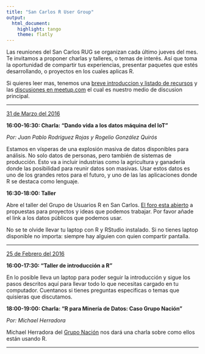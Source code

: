 ```yaml
---
title: "San Carlos R User Group"
output: 
  html_document: 
    highlight: tango
    theme: flatly
---
```


Las reuniones del San Carlos RUG se organizan cada último jueves del mes. Te
invitamos a proponer charlas y talleres, o temas de interés. Así que toma la
oportunidad de compartir tus experiencias, presentar paquetes que estés
desarrollando, o proyectos en los cuales aplicas R.

Si quieres leer mas, tenemos una [breve introduccion y listado de
recursos](http://san-carlos-rug.github.io/introduccion.html) y las [discusiones
en
meetup.com](http://www.meetup.com/es-ES/San-Carlos-R-User-Group/messages/boards/)
el cual es nuestro medio de discusion principal.

---

[31 de Marzo del 2016](http://www.meetup.com/es-ES/San-Carlos-R-User-Group/events/229313213/)

**16:00-16:30: Charla: "Dando vida a los datos máquina del IoT"**

*Por: Juan Pablo Rodriguez Rojas y Rogelio González Quirós*

Estamos en vísperas de una explosión masiva de datos disponibles para análisis. No solo datos de personas, pero también de sistemas de producción. Esto va a incluir industrias como la agricultura y ganadería donde las posibilidad para reunir datos son masivas. Usar estos datos es uno de los grandes retos para el futuro, y uno de las las aplicaciones donde R se destaca como lenguaje.

**16:30-18:00: Taller**

Abre el taller del Grupo de Usuarios R en San Carlos. [El foro esta abierto](http://www.meetup.com/es-ES/San-Carlos-R-User-Group/messages/boards/) a propuestas para proyectos y ideas que podemos trabajar. Por favor añade el link a los datos públicos que podemos usar. 

No se te olvide llevar tu laptop con R y RStudio instalado. Si no tienes laptop disponible no importa: siempre hay alguien con quien compartir pantalla.


---

[25 de Febrero del 2016](http://www.meetup.com/es-ES/San-Carlos-R-User-Group/events/228348699/)

**16:00-17:30: "Taller de introducción a R"**

En lo posible lleva un laptop para poder seguir la introducción y sigue los pasos descritos aquí para llevar todo lo que necesitas cargado en tu computador. Cuentanos si tienes preguntas especificas o temas que quisieras que discutamos.

**18:00-19:00: Charla: "R para Minería de Datos: Caso Grupo Nación"**

*Por: Michael Herradora*

Michael Herradora del [Grupo Nación](http://www.meetup.com/es-ES/San-Carlos-R-User-Group/events/229313213/) nos dará una charla sobre como ellos están usando R.

---
